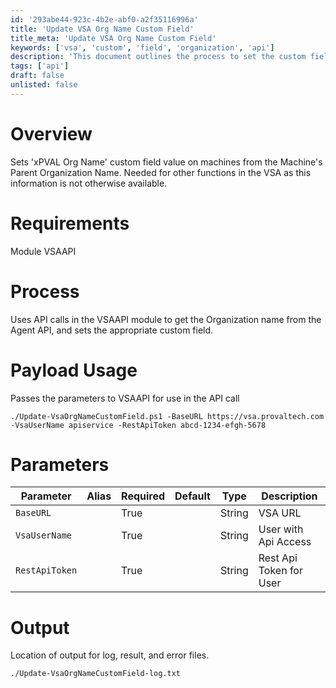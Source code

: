 ```yaml
---
id: '293abe44-923c-4b2e-abf0-a2f35116996a'
title: 'Update VSA Org Name Custom Field'
title_meta: 'Update VSA Org Name Custom Field'
keywords: ['vsa', 'custom', 'field', 'organization', 'api']
description: 'This document outlines the process to set the custom field value for "xPVAL Org Name" on machines based on the Parent Organization Name using the VSAAPI module. It details the requirements, process, parameters, and output for the script.'
tags: ['api']
draft: false
unlisted: false
---
```

# Overview

Sets 'xPVAL Org Name' custom field value on machines from the Machine's Parent Organization Name. Needed for other functions in the VSA as this information is not otherwise available.

# Requirements

Module VSAAPI

# Process

Uses API calls in the VSAAPI module to get the Organization name from the Agent API, and sets the appropriate custom field.

# Payload Usage

Passes the parameters to VSAAPI for use in the API call

```
./Update-VsaOrgNameCustomField.ps1 -BaseURL https://vsa.provaltech.com -VsaUserName apiservice -RestApiToken abcd-1234-efgh-5678
```

# Parameters

| Parameter        | Alias | Required | Default | Type   | Description                |
|------------------|-------|----------|---------|--------|----------------------------|
| `BaseURL`       |       | True     |         | String | VSA URL                    |
| `VsaUserName`   |       | True     |         | String | User with Api Access       |
| `RestApiToken`  |       | True     |         | String | Rest Api Token for User    |

# Output

Location of output for log, result, and error files.

```
./Update-VsaOrgNameCustomField-log.txt
```











